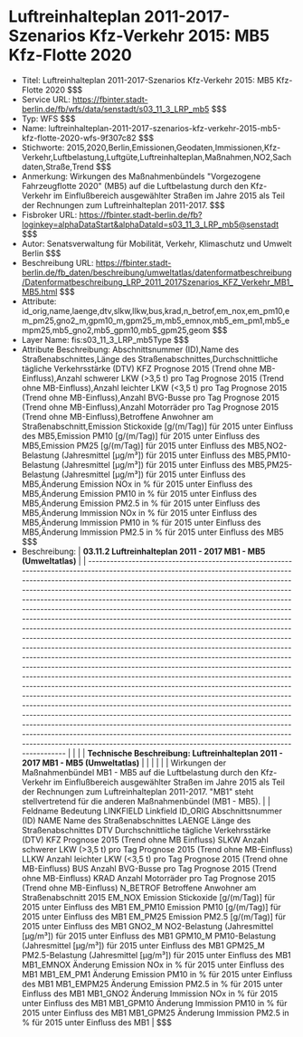 # Luftreinhalteplan 2011-2017-Szenarios Kfz-Verkehr 2015: MB5 Kfz-Flotte 2020
- Titel: Luftreinhalteplan 2011-2017-Szenarios Kfz-Verkehr 2015: MB5 Kfz-Flotte 2020 $$$
- Service URL: https://fbinter.stadt-berlin.de/fb/wfs/data/senstadt/s03_11_3_LRP_mb5 $$$
- Typ: WFS $$$
- Name: luftreinhalteplan-2011-2017-szenarios-kfz-verkehr-2015-mb5-kfz-flotte-2020-wfs-9f307c82 $$$
- Stichworte: 2015,2020,Berlin,Emissionen,Geodaten,Immissionen,Kfz-Verkehr,Luftbelastung,Luftgüte,Luftreinhalteplan,Maßnahmen,NO2,Sachdaten,Straße,Trend $$$
- Anmerkung: Wirkungen des Maßnahmenbündels "Vorgezogene Fahrzeugflotte 2020" (MB5) auf die Luftbelastung durch den Kfz-Verkehr im Einflußbereich ausgewählter Straßen im Jahre 2015 als Teil der Rechnungen zum Luftreinhalteplan 2011-2017. $$$
- Fisbroker URL: https://fbinter.stadt-berlin.de/fb?loginkey=alphaDataStart&alphaDataId=s03_11_3_LRP_mb5@senstadt $$$
- Autor: Senatsverwaltung für Mobilität, Verkehr, Klimaschutz und Umwelt Berlin $$$
- Beschreibung URL: https://fbinter.stadt-berlin.de/fb_daten/beschreibung/umweltatlas/datenformatbeschreibung/Datenformatbeschreibung_LRP_2011_2017Szenarios_KFZ_Verkehr_MB1_MB5.html $$$
- Attribute: id_orig,name,laenge,dtv,slkw,llkw,bus,krad,n_betrof,em_nox,em_pm10,em_pm25,gno2_m,gpm10_m,gpm25_m,mb5_emnox,mb5_em_pm1,mb5_empm25,mb5_gno2,mb5_gpm10,mb5_gpm25,geom $$$
- Layer Name: fis:s03_11_3_LRP_mb5Type $$$
- Attribute Beschreibung: Abschnittsnummer (ID),Name des Straßenabschnittes,Länge des Straßenabschnittes,Durchschnittliche tägliche Verkehrsstärke (DTV) KFZ Prognose 2015 (Trend ohne MB-Einfluss),Anzahl schwerer LKW (>3,5 t) pro Tag Prognose 2015 (Trend ohne MB-Einfluss),Anzahl leichter LKW (<3,5 t) pro Tag Prognose 2015 (Trend ohne MB-Einfluss),Anzahl BVG-Busse pro Tag Prognose 2015 (Trend ohne MB-Einfluss),Anzahl Motorräder pro Tag Prognose 2015 (Trend ohne MB-Einfluss),Betroffene Anwohner am Straßenabschnitt,Emission Stickoxide [g/(m/Tag)] für 2015 unter Einfluss des MB5,Emission PM10 [g/(m/Tag)] für 2015 unter Einfluss des MB5,Emission PM25 [g/(m/Tag)] für 2015 unter Einfluss des MB5,NO2-Belastung (Jahresmittel [µg/m³]) für 2015 unter Einfluss des MB5,PM10-Belastung (Jahresmittel [µg/m³]) für 2015 unter Einfluss des MB5,PM25-Belastung (Jahresmittel [µg/m³]) für 2015 unter Einfluss des MB5,Änderung Emission NOx in % für 2015 unter Einfluss des MB5,Änderung Emission PM10 in % für 2015 unter Einfluss des MB5,Änderung Emission PM2.5 in % für 2015 unter Einfluss des MB5,Änderung Immission NOx in % für 2015 unter Einfluss des MB5,Änderung Immission PM10 in % für 2015 unter Einfluss des MB5,Änderung Immission PM2.5 in % für 2015 unter Einfluss des MB5 $$$
- Beschreibung: | **03.11.2 Luftreinhalteplan 2011 - 2017 MB1 - MB5 (Umweltatlas)**                                                                                                                                                                                                                                                                                                                                                                                                                                                                                                                                                                                                                                                                                                                                                                                                                                                                                                                                                                                                                                                                                                                                                                                                                                                                                                                                                                                                                                                                  |
| ---------------------------------------------------------------------------------------------------------------------------------------------------------------------------------------------------------------------------------------------------------------------------------------------------------------------------------------------------------------------------------------------------------------------------------------------------------------------------------------------------------------------------------------------------------------------------------------------------------------------------------------------------------------------------------------------------------------------------------------------------------------------------------------------------------------------------------------------------------------------------------------------------------------------------------------------------------------------------------------------------------------------------------------------------------------------------------------------------------------------------------------------------------------------------------------------------------------------------------------------------------------------------------------------------------------------------------------------------------------------------------------------------------------------------------------------------------------------------------------------------------------------------------- |
|                                                                                                                                                                                                                                                                                                                                                                                                                                                                                                                                                                                                                                                                                                                                                                                                                                                                                                                                                                                                                                                                                                                                                                                                                                                                                                                                                                                                                                                                                                                                    |
| **Technische Beschreibung: Luftreinhalteplan 2011 - 2017 MB1 - MB5 (Umweltatlas)**                                                                                                                                                                                                                                                                                                                                                                                                                                                                                                                                                                                                                                                                                                                                                                                                                                                                                                                                                                                                                                                                                                                                                                                                                                                                                                                                                                                                                                                 |
|                                                                                                                                                                                                                                                                                                                                                                                                                                                                                                                                                                                                                                                                                                                                                                                                                                                                                                                                                                                                                                                                                                                                                                                                                                                                                                                                                                                                                                                                                                                                    |
|                                                                                                                                                                                                                                                                                                                                                                                                                                                                                                                                                                                                                                                                                                                                                                                                                                                                                                                                                                                                                                                                                                                                                                                                                                                                                                                                                                                                                                                                                                                                    |
| Wirkungen der Maßnahmenbündel MB1 - MB5 auf die Luftbelastung durch den Kfz-Verkehr im Einflußbereich ausgewählter Straßen im Jahre 2015 als Teil der Rechnungen zum Luftreinhalteplan 2011-2017\. "MB1" steht stellvertretend für die anderen Maßnahmenbündel (MB1 - MB5).                                                                                                                                                                                                                                                                                                                                                                                                                                                                                                                                                                                                                                                                                                                                                                                                                                                                                                                                                                                                                                                                                                                                                                                                                                                        |
| Feldname Bedeutung LINKFIELD Linkfield ID\_ORIG Abschnittsnummer (ID) NAME Name des Straßenabschnittes LAENGE Länge des Straßenabschnittes DTV Durchschnittliche tägliche Verkehrsstärke (DTV) KFZ Prognose 2015 (Trend ohne MB Einfluss) SLKW Anzahl schwerer LKW (>3,5 t) pro Tag Prognose 2015 (Trend ohne MB-Einfluss) LLKW Anzahl leichter LKW (<3,5 t) pro Tag Prognose 2015 (Trend ohne MB-Einfluss) BUS Anzahl BVG-Busse pro Tag Prognose 2015 (Trend ohne MB-Einfluss) KRAD Anzahl Motorräder pro Tag Prognose 2015 (Trend ohne MB-Einfluss) N\_BETROF Betroffene Anwohner am Straßenabschnitt 2015 EM\_NOX Emission Stickoxide \[g/(m/Tag)\] für 2015 unter Einfluss des MB1 EM\_PM10 Emission PM10 \[g/(m/Tag)\] für 2015 unter Einfluss des MB1 EM\_PM25 Emission PM2.5 \[g/(m/Tag)\] für 2015 unter Einfluss des MB1 GNO2\_M NO2-Belastung (Jahresmittel \[µg/m³\]) für 2015 unter Einfluss des MB1 GPM10\_M PM10-Belastung (Jahresmittel \[µg/m³\]) für 2015 unter Einfluss des MB1 GPM25\_M PM2.5-Belastung (Jahresmittel \[µg/m³\]) für 2015 unter Einfluss des MB1 MB1\_EMNOX Änderung Emission NOx in % für 2015 unter Einfluss des MB1 MB1\_EM\_PM1 Änderung Emission PM10 in % für 2015 unter Einfluss des MB1 MB1\_EMPM25 Änderung Emission PM2.5 in % für 2015 unter Einfluss des MB1 MB1\_GNO2 Änderung Immission NOx in % für 2015 unter Einfluss des MB1 MB1\_GPM10 Änderung Immission PM10 in % für 2015 unter Einfluss des MB1 MB1\_GPM25 Änderung Immission PM2.5 in % für 2015 unter Einfluss des MB1 | $$$
